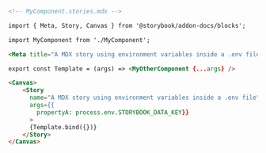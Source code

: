 ```md
<!-- MyComponent.stories.mdx -->

import { Meta, Story, Canvas } from '@storybook/addon-docs/blocks';

import MyComponent from './MyComponent';

<Meta title="A MDX story using environment variables inside a .env file" />

export const Template = (args) => <MyOtherComponent {...args} />

<Canvas>
    <Story 
      name="A MDX story using environment variables inside a .env file" 
      args={{
        propertyA: process.env.STORYBOOK_DATA_KEY}}
      >
      {Template.bind({})}
    </Story>
</Canvas>
```
